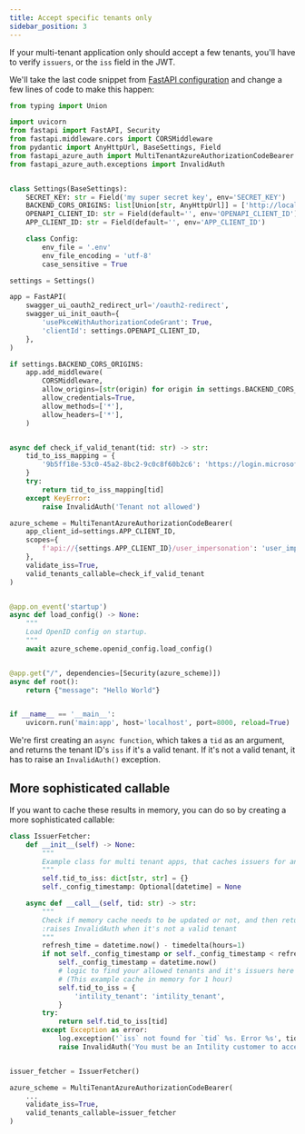 ```yaml
---
title: Accept specific tenants only
sidebar_position: 3
---
```


If your multi-tenant application only should accept a few tenants, you'll have to verify `issuers`, or the `iss` field in the JWT.

We'll take the last code snippet from [FastAPI configuration](fastapi_configuration) and change a few lines of code to make
this happen:

```python {8,42-48,55-56}
from typing import Union

import uvicorn
from fastapi import FastAPI, Security
from fastapi.middleware.cors import CORSMiddleware
from pydantic import AnyHttpUrl, BaseSettings, Field
from fastapi_azure_auth import MultiTenantAzureAuthorizationCodeBearer
from fastapi_azure_auth.exceptions import InvalidAuth


class Settings(BaseSettings):
    SECRET_KEY: str = Field('my super secret key', env='SECRET_KEY')
    BACKEND_CORS_ORIGINS: list[Union[str, AnyHttpUrl]] = ['http://localhost:8000']
    OPENAPI_CLIENT_ID: str = Field(default='', env='OPENAPI_CLIENT_ID')
    APP_CLIENT_ID: str = Field(default='', env='APP_CLIENT_ID')

    class Config:
        env_file = '.env'
        env_file_encoding = 'utf-8'
        case_sensitive = True

settings = Settings()

app = FastAPI(
    swagger_ui_oauth2_redirect_url='/oauth2-redirect',
    swagger_ui_init_oauth={
        'usePkceWithAuthorizationCodeGrant': True,
        'clientId': settings.OPENAPI_CLIENT_ID,
    },
)

if settings.BACKEND_CORS_ORIGINS:
    app.add_middleware(
        CORSMiddleware,
        allow_origins=[str(origin) for origin in settings.BACKEND_CORS_ORIGINS],
        allow_credentials=True,
        allow_methods=['*'],
        allow_headers=['*'],
    )


async def check_if_valid_tenant(tid: str) -> str:
    tid_to_iss_mapping = {
        '9b5ff18e-53c0-45a2-8bc2-9c0c8f60b2c6': 'https://login.microsoftonline.com/9b5ff18e-53c0-45a2-8bc2-9c0c8f60b2c6/v2.0'
    }
    try:
        return tid_to_iss_mapping[tid]
    except KeyError:
        raise InvalidAuth('Tenant not allowed')

azure_scheme = MultiTenantAzureAuthorizationCodeBearer(
    app_client_id=settings.APP_CLIENT_ID,
    scopes={
        f'api://{settings.APP_CLIENT_ID}/user_impersonation': 'user_impersonation',
    },
    validate_iss=True,
    valid_tenants_callable=check_if_valid_tenant
)


@app.on_event('startup')
async def load_config() -> None:
    """
    Load OpenID config on startup.
    """
    await azure_scheme.openid_config.load_config()


@app.get("/", dependencies=[Security(azure_scheme)])
async def root():
    return {"message": "Hello World"}


if __name__ == '__main__':
    uvicorn.run('main:app', host='localhost', port=8000, reload=True)
```

We're first creating an `async function`, which takes a `tid` as an argument, and returns the tenant ID's `iss` if it's a valid tenant.
If it's not a valid tenant, it has to raise an `InvalidAuth()` exception.

## More sophisticated callable
If you want to cache these results in memory, you can do so by creating a more sophisticated callable:

```python
class IssuerFetcher:
    def __init__(self) -> None:
        """
        Example class for multi tenant apps, that caches issuers for an hour
        """
        self.tid_to_iss: dict[str, str] = {}
        self._config_timestamp: Optional[datetime] = None

    async def __call__(self, tid: str) -> str:
        """
        Check if memory cache needs to be updated or not, and then returns an issuer for a given tenant
        :raises InvalidAuth when it's not a valid tenant
        """
        refresh_time = datetime.now() - timedelta(hours=1)
        if not self._config_timestamp or self._config_timestamp < refresh_time:
            self._config_timestamp = datetime.now()
            # logic to find your allowed tenants and it's issuers here
            # (This example cache in memory for 1 hour)
            self.tid_to_iss = {
                'intility_tenant': 'intility_tenant',
            }
        try:
            return self.tid_to_iss[tid]
        except Exception as error:
            log.exception('`iss` not found for `tid` %s. Error %s', tid, error)
            raise InvalidAuth('You must be an Intility customer to access this resource')


issuer_fetcher = IssuerFetcher()

azure_scheme = MultiTenantAzureAuthorizationCodeBearer(
    ...
    validate_iss=True,
    valid_tenants_callable=issuer_fetcher
)
```
